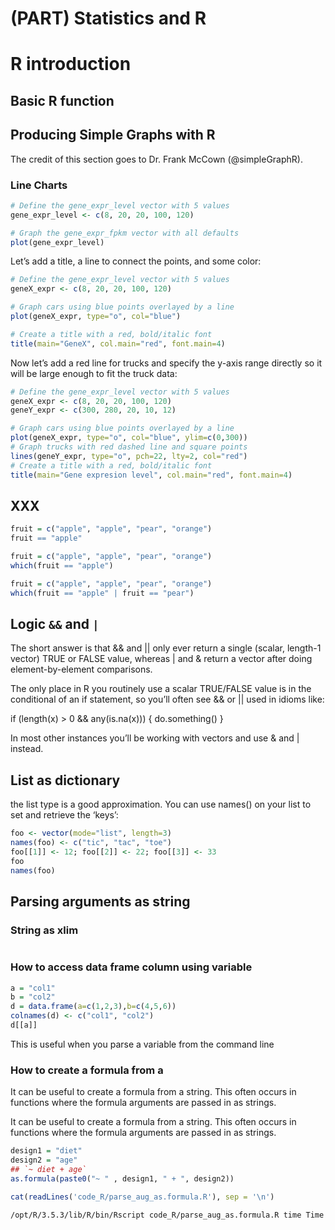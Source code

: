 # (PART) Statistics and R {-}

# R introduction

## Basic R function

## Producing Simple Graphs with R

The credit of this section goes to Dr. Frank McCown (@simpleGraphR). 

### Line Charts

```r
# Define the gene_expr_level vector with 5 values
gene_expr_level <- c(8, 20, 20, 100, 120)

# Graph the gene_expr_fpkm vector with all defaults
plot(gene_expr_level)
```


Let's add a title, a line to connect the points, and some color:

```r
# Define the gene_expr_level vector with 5 values
geneX_expr <- c(8, 20, 20, 100, 120)

# Graph cars using blue points overlayed by a line 
plot(geneX_expr, type="o", col="blue")

# Create a title with a red, bold/italic font
title(main="GeneX", col.main="red", font.main=4)
```

Now let's add a red line for trucks and specify the y-axis range directly so it will be large enough to fit the truck data:

```r
# Define the gene_expr_level vector with 5 values
geneX_expr <- c(8, 20, 20, 100, 120)
geneY_expr <- c(300, 280, 20, 10, 12)

# Graph cars using blue points overlayed by a line 
plot(geneX_expr, type="o", col="blue", ylim=c(0,300))
# Graph trucks with red dashed line and square points
lines(geneY_expr, type="o", pch=22, lty=2, col="red")
# Create a title with a red, bold/italic font
title(main="Gene expresion level", col.main="red", font.main=4)
```





## XXX


```r
fruit = c("apple", "apple", "pear", "orange")
fruit == "apple" 
```
```r
fruit = c("apple", "apple", "pear", "orange")
which(fruit == "apple")
```


```r
fruit = c("apple", "apple", "pear", "orange")
which(fruit == "apple" | fruit == "pear")
```


## Logic `&&` and `|`


The short answer is that && and || only ever return a single (scalar, length-1 vector) TRUE or FALSE value, whereas | and & return a vector after doing element-by-element comparisons.

The only place in R you routinely use a scalar TRUE/FALSE value is in the conditional of an if statement, so you'll often see && or || used in idioms like:

if (length(x) > 0 && any(is.na(x))) { do.something() }

In most other instances you'll be working with vectors and use & and | instead.




## List as dictionary

the list type is a good approximation. You can use names() on your list to set and retrieve the 'keys':


```r
foo <- vector(mode="list", length=3)
names(foo) <- c("tic", "tac", "toe")
foo[[1]] <- 12; foo[[2]] <- 22; foo[[3]] <- 33
foo
names(foo)
```



## Parsing arguments as string


### String as xlim

```r

```


### How to access data frame column using variable


```r
a = "col1"
b = "col2"
d = data.frame(a=c(1,2,3),b=c(4,5,6))
colnames(d) <- c("col1", "col2")
d[[a]]
```

This is useful when you parse a variable from the command line 


### How to create a formula from a 

It can be useful to create a formula from a string. This often occurs in functions where the formula arguments are passed in as strings.



It can be useful to create a formula from a string. This often occurs in functions where the formula arguments are passed in as strings.

```r
design1 = "diet"
design2 = "age"
## `~ diet + age`
as.formula(paste0("~ " , design1, " + ", design2))

```


```r
cat(readLines('code_R/parse_aug_as.formula.R'), sep = '\n')
```


```sh
/opt/R/3.5.3/lib/R/bin/Rscript code_R/parse_aug_as.formula.R time Time
```
